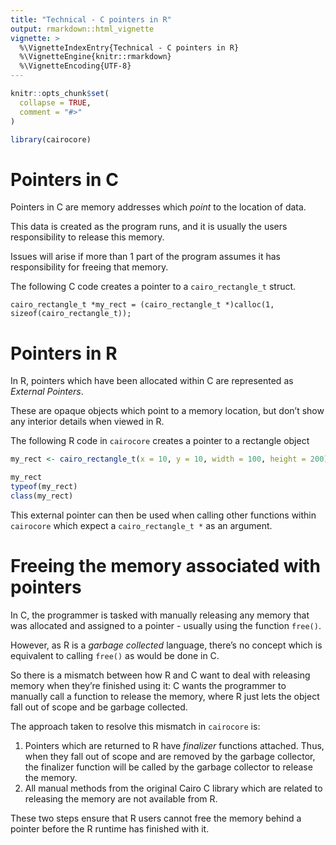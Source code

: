 ```yaml
---
title: "Technical - C pointers in R"
output: rmarkdown::html_vignette
vignette: >
  %\VignetteIndexEntry{Technical - C pointers in R}
  %\VignetteEngine{knitr::rmarkdown}
  %\VignetteEncoding{UTF-8}
---
```


```r
knitr::opts_chunk$set(
  collapse = TRUE,
  comment = "#>"
)

library(cairocore)
```



# Pointers in C

Pointers in C are memory addresses which *point* to the location of data.

This data is created as the program runs, and it is usually the users 
responsibility to release this memory.

Issues will arise if more than 1 part of the program assumes it has responsibility 
for freeing that memory.

The following C code creates a pointer to a `cairo_rectangle_t` struct.


```
cairo_rectangle_t *my_rect = (cairo_rectangle_t *)calloc(1, sizeof(cairo_rectangle_t));
```




# Pointers in R

In R, pointers which have been allocated within C are represented as *External Pointers*.

These are opaque objects which point to a memory location, but don't show any interior
details when viewed in R.

The following R code in `cairocore` creates a pointer to a rectangle object


```r
my_rect <- cairo_rectangle_t(x = 10, y = 10, width = 100, height = 200)

my_rect
typeof(my_rect)
class(my_rect)
```


This external pointer can then be used when calling other functions within 
`cairocore` which expect a `cairo_rectangle_t *` as an argument.


# Freeing the memory associated with pointers

In C, the programmer is tasked with manually releasing any memory that was allocated
and assigned to a pointer - usually using the function `free()`.

However, as R is a *garbage collected* language, there's no concept which is equivalent 
to calling `free()` as would be done in C.

So there is a mismatch between how R and C want to deal with releasing memory when they're 
finished using it:  C wants the programmer to manually call a function to release the memory,
where R just lets the object fall out of scope and be garbage collected.

The approach taken to resolve this mismatch in `cairocore` is:

1. Pointers which are returned to R have *finalizer* functions attached.  Thus, when they
   fall out of scope and are removed by the garbage collector, the finalizer function
   will be called by the garbage collector to release the memory.
2. All manual methods from the original Cairo C library which are related to releasing the memory 
   are not available from R.  
   
   
These two steps ensure that R users cannot free the memory behind a pointer before the
R runtime has finished with it.
  













